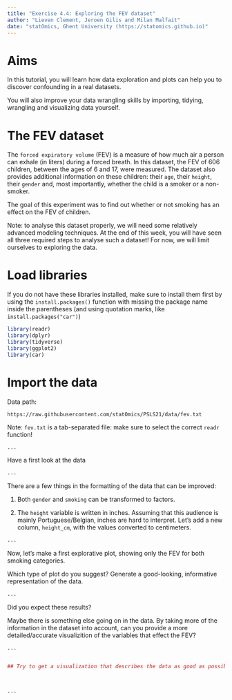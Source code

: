 ```yaml
---
title: "Exercise 4.4: Exploring the FEV dataset"
author: "Lieven Clement, Jeroen Gilis and Milan Malfait"
date: "statOmics, Ghent University (https://statomics.github.io)"
---
```


# Aims

In this tutorial, you will learn how data exploration and plots can help you to discover confounding in a real datasets.

You will also improve your data wrangling skills by importing, tidying, wrangling and visualizing data yourself.


# The FEV dataset

The `forced expiratory volume` (FEV)
is a measure of how much air a person can exhale (in liters)
during  a forced breath. In this dataset, the FEV of 606 children,
between the ages of 6 and 17, were measured. The dataset
also provides additional information on these children:
their `age`, their `height`, their `gender` and, most
importantly, whether the child is a smoker or a non-smoker.

The goal of this experiment was to find out whether or not
smoking has an effect on the FEV of children.

Note: to analyse this dataset properly, we will need some
relatively advanced modeling techniques. At the end of this
week, you will have seen all three required steps to analyse
such a dataset! For now, we will limit ourselves to exploring
the data.

# Load libraries

If you do not have these libraries installed, make sure to install them first
by using the `install.packages()` function with missing the package name inside
the parentheses (and using quotation marks, like `install.packages("car")`)

```r
library(readr)
library(dplyr)
library(tidyverse)
library(ggplot2)
library(car)
```

# Import the data

Data path:

`https://raw.githubusercontent.com/statOmics/PSLS21/data/fev.txt`

Note: `fev.txt` is a tab-separated file: make sure to select the correct `readr`
function!

```r
...
```

Have a first look at the data

```r
...
```


There are a few things in the formatting of the
data that can be improved:

1. Both `gender` and `smoking` can be transformed to factors.

2. The `height` variable is written in inches. Assuming that
this audience is mainly Portuguese/Belgian, inches are hard to
interpret. Let's add a new column, `height_cm`, with the values
converted to centimeters.

```r
...
```

Now, let's make a first explorative plot, showing
only the FEV for both smoking categories.

Which type of plot do you suggest? Generate a good-looking,
informative representation of the data.

```r
...
```

Did you expect these results?

Maybe there is something else going on in the data.
By taking more of the information in the dataset into account, can
you provide a more detailed/accurate visualizition of the
variables that effect the FEV?

```r
...


## Try to get a visualization that describes the data as good as possible!!



...
```
